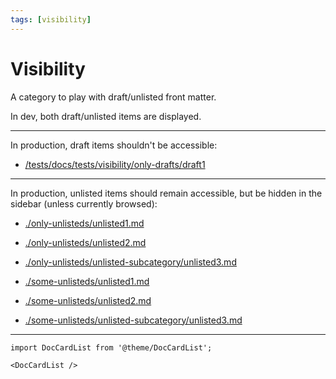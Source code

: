 ```yaml
---
tags: [visibility]
---
```


# Visibility

A category to play with draft/unlisted front matter.

In dev, both draft/unlisted items are displayed.

---

In production, draft items shouldn't be accessible:

- [/tests/docs/tests/visibility/only-drafts/draft1](pathname:///tests/docs/tests/visibility/only-drafts/draft1)

---

In production, unlisted items should remain accessible, but be hidden in the sidebar (unless currently browsed):

- [./only-unlisteds/unlisted1.md](./only-unlisteds/unlisted1.mdx)

- [./only-unlisteds/unlisted2.md](./only-unlisteds/unlisted2.mdx)

- [./only-unlisteds/unlisted-subcategory/unlisted3.md](./only-unlisteds/unlisted-subcategory/unlisted3.mdx)

- [./some-unlisteds/unlisted1.md](./some-unlisteds/unlisted1.mdx)

- [./some-unlisteds/unlisted2.md](./some-unlisteds/unlisted2.mdx)

- [./some-unlisteds/unlisted-subcategory/unlisted3.md](./some-unlisteds/unlisted-subcategory/unlisted3.mdx)

---

```mdx-code-block
import DocCardList from '@theme/DocCardList';

<DocCardList />
```
